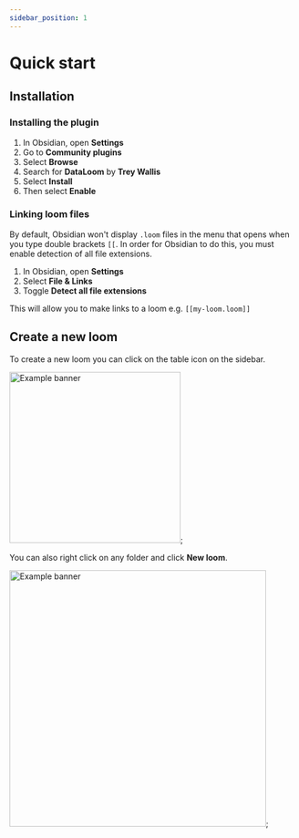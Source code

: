 ```yaml
---
sidebar_position: 1
---
```



# Quick start

## Installation

### Installing the plugin

1. In Obsidian, open **Settings**
2. Go to **Community plugins**
3. Select **Browse**
4. Search for **DataLoom** by **Trey Wallis**
5. Select **Install**
6. Then select **Enable**

### Linking loom files

By default, Obsidian won't display `.loom` files in the menu that opens when you type double brackets `[[`. In order for Obsidian to do this, you must enable detection of all file extensions.

1. In Obsidian, open **Settings**
2. Select **File & Links**
3. Toggle **Detect all file extensions**

This will allow you to make links to a loom e.g. `[[my-loom.loom]]`

## Create a new loom

To create a new loom you can click on the table icon on the sidebar.

<img src={loomSidebarURL} alt="Example banner" width="300px" />;

You can also right click on any folder and click **New loom**.

<img src={loomFolderURL} alt="Example banner" width="450px" />;
